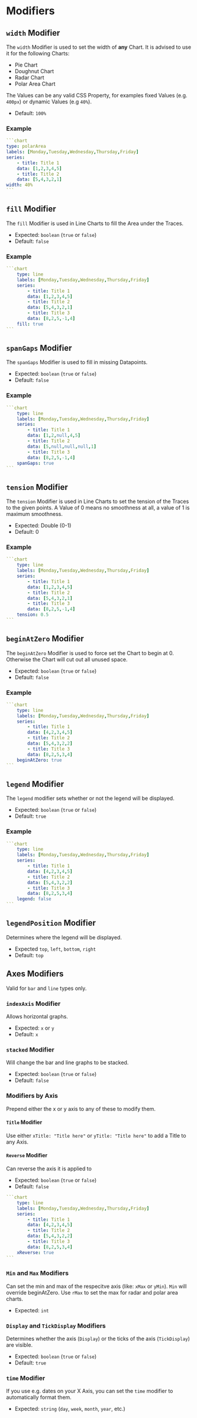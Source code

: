 # Modifiers

## `width` Modifier

The `width` Modifier is used to set the width of **any** Chart. It is advised to use it for the following Charts:

- Pie Chart
- Doughnut Chart
- Radar Chart
- Polar Area Chart

The Values can be any valid CSS Property, for examples fixed Values (e.g. `400px`) or dynamic Values (e.g `40%`).

- Default: `100%`

### Example

````yaml
```chart
type: polarArea
labels: [Monday,Tuesday,Wednesday,Thursday,Friday]
series:
    - title: Title 1
    data: [1,2,3,4,5]
    - title: Title 2
    data: [5,4,3,2,1]
width: 40%
```
````

## `fill` Modifier

The `fill` Modifier is used in Line Charts to fill the Area under the Traces.

- Expected: `boolean` (`true` or `false`)
- Default: `false`

### Example

````yaml
```chart
    type: line
    labels: [Monday,Tuesday,Wednesday,Thursday,Friday]
    series:
        - title: Title 1
        data: [1,2,3,4,5]
        - title: Title 2
        data: [5,4,3,2,1]
        - title: Title 3
        data: [8,2,5,-1,4]
    fill: true
```
````

## `spanGaps` Modifier

The `spanGaps` Modifier is used to fill in missing Datapoints.

- Expected: `boolean` (`true` or `false`)
- Default: `false`

### Example

````yaml
```chart
    type: line
    labels: [Monday,Tuesday,Wednesday,Thursday,Friday]
    series:
        - title: Title 1
        data: [1,2,null,4,5]
        - title: Title 2
        data: [5,null,null,null,1]
        - title: Title 3
        data: [8,2,5,-1,4]
    spanGaps: true
```
````

## `tension` Modifier

The `tension` Modifier is used in Line Charts to set the tension of the Traces to the given points. A Value of 0 means no smoothness at all, a value of 1 is maximum smoothness.

- Expected: Double (0-1)
- Default: 0

### Example

````yaml
```chart
    type: line
    labels: [Monday,Tuesday,Wednesday,Thursday,Friday]
    series:
        - title: Title 1
        data: [1,2,3,4,5]
        - title: Title 2
        data: [5,4,3,2,1]
        - title: Title 3
        data: [8,2,5,-1,4]
    tension: 0.5
```
````

## `beginAtZero` Modifier

The `beginAtZero` Modifier is used to force set the Chart to begin at 0. Otherwise the Chart will cut out all unused space.

- Expected: `boolean` (`true` or `false`)
- Default: `false`

### Example

````yaml
```chart
    type: line
    labels: [Monday,Tuesday,Wednesday,Thursday,Friday]
    series:
        - title: Title 1
        data: [4,2,3,4,5]
        - title: Title 2
        data: [5,4,3,2,2]
        - title: Title 3
        data: [8,2,5,3,4]
    beginAtZero: true
```
````

## `legend` Modifier

The `legend` modifier sets whether or not the legend will be displayed. 

- Expected: `boolean` (`true` or `false`)
- Default: `true`

### Example 

````yaml
```chart
    type: line
    labels: [Monday,Tuesday,Wednesday,Thursday,Friday]
    series:
        - title: Title 1
        data: [4,2,3,4,5]
        - title: Title 2
        data: [5,4,3,2,2]
        - title: Title 3
        data: [8,2,5,3,4]
    legend: false
```
````

## `legendPosition` Modifier

Determines where the legend will be displayed.

- Expected `top`, `left`, `bottom`, `right`
- Default: `top`

## Axes Modifiers

Valid for `bar` and `line` types only. 

### `indexAxis` Modifier

Allows horizontal graphs.

- Expected: `x` or `y`
- Default: `x`

### `stacked` Modifier

Will change the bar and line graphs to be stacked.

- Expected: `boolean` (`true` or `false`)
- Default: `false`

### Modifiers by Axis

Prepend either the x or y axis to any of these to modify them. 

#### `Title` Modifier

Use either `xTitle: "Title here"` or `yTitle: "Title here"` to add a Title to any Axis. 

#### `Reverse` Modifier 

Can reverse the axis it is applied to 

- Expected: `boolean` (`true` or `false`) 
- Default: `false`

````yaml
```chart
    type: line
    labels: [Monday,Tuesday,Wednesday,Thursday,Friday]
    series:
        - title: Title 1
        data: [4,2,3,4,5]
        - title: Title 2
        data: [5,4,3,2,2]
        - title: Title 3
        data: [8,2,5,3,4]
    xReverse: true
```
````

### `Min` and `Max` Modifiers

Can set the min and max of the respecitve axis (like: `xMax` or `yMin`). `Min` will override beginAtZero. 
Use `rMax` to set the max for radar and polar area charts.

- Expected: `int` 

### `Display` and `TickDisplay` Modifiers

Determines whether the axis (`Display`) or the ticks of the axis (`TickDisplay`) are visible.

- Expected: `boolean` (`true` or `false`)
- Default: `true`

### `time` Modifier

If you use e.g. dates on your X Axis, you can set the `time` modifier to automatically format them. 

- Expected: `string` (`day`, `week`, `month`, `year`, etc.)